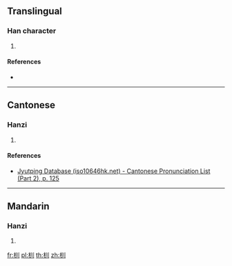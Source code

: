 ==Translingual==

===Han character===
{{Han char|rn=75|rad=木|as=03|sn=7|four=|canj=DLLL|ids=⿰木川}}

# {{defn|Han|sort=木03}}

====References====
* {{Han ref|kx=0511.070|dkj=14455|hdz=21161.010|uh=674A|ud=26442}}

----

==Cantonese==

===Hanzi===
{{yue-hanzi|jyut=[[ceon4]]|y=cheun4}}

# {{defn|lang=yue|sort=木03}}

====References====
* [http://www.iso10646hk.net/jp/document/download.jsp Jyutping Database (iso10646hk.net) - Cantonese Pronunciation List (Part 2), p. 125]

----

==Mandarin==

===Hanzi===
{{cmn-hanzi|pin=[[xún]] ([[xun2]])|wg=hsün<sup>2</sup>}}

# {{defn|lang=cmn|sort=木03}}

[[fr:杊]]
[[pl:杊]]
[[th:杊]]
[[zh:杊]]